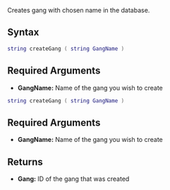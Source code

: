 {{Server client function}}
Creates gang with chosen name in the database.

==Syntax==
<section name="Server" class="server" show="true">
<syntaxhighlight lang="lua">string createGang ( string GangName )</syntaxhighlight>

==Required Arguments==
*'''GangName:''' Name of the gang you wish to create
</section>
<section name="Client" class="client" show="true">
<syntaxhighlight lang="lua">string createGang ( string GangName )</syntaxhighlight>

==Required Arguments==
*'''GangName:''' Name of the gang you wish to create
</section>

==Returns==
*'''Gang:''' ID of the gang that was created